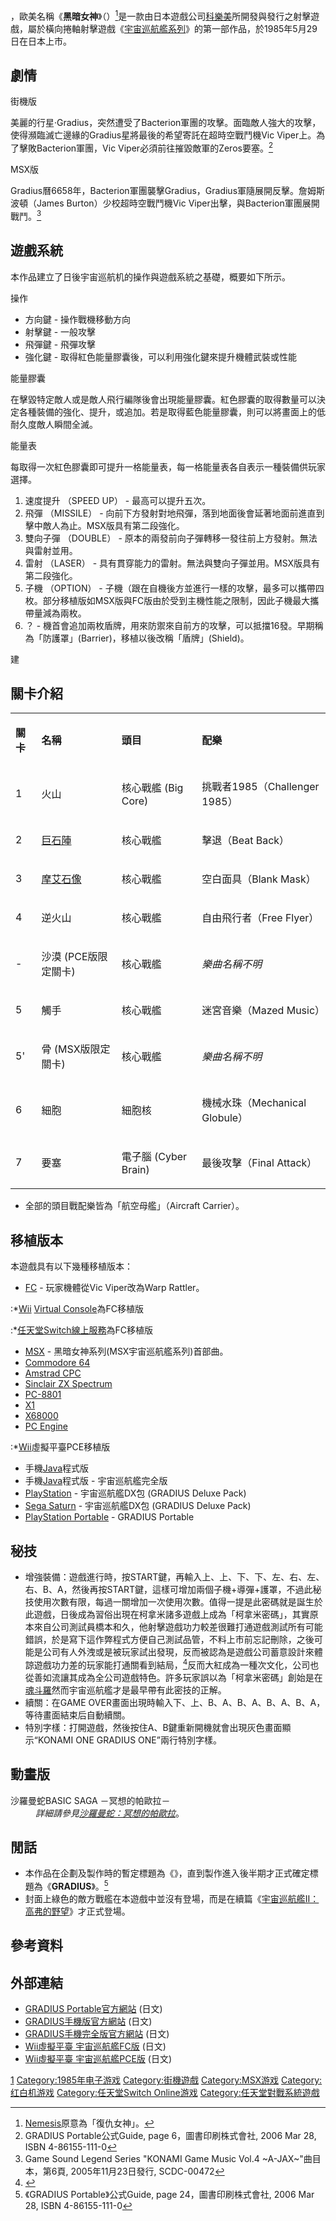 {{noteTA
|G1=Games
|1=zh-hk:科樂美;zh-hans:科乐美;zh-tw:科拿米
|2=zh-tw:宇宙巡航艦;zh-hans:宇宙巡航机;
|3=zh-tw:詹姆斯波頓;zh-hans:杰姆斯伯顿;
}}
{{Infobox VG
|title= 宇宙巡航机
|japanese= グラディウス
|english= Gradius
|image= 
|caption= 
|developer= [[科樂美|科樂美]]
|publisher= 科樂美
|designer= 
|series= 宇宙巡航艦系列
|engine=  
|released= (街機) 1985年5月29日<br>(紅白機) 1986年4月25日<br>(MSX) 1986年7月25日<br>(PC-8801) 1986年11月29日<br>(X1) 1986年12月28日<br>(X68k) 1987年2月1日<br>(PCE) 1991年11月15日<br>(PS/SS) 1996年3月29日<br>([[Java|Java]]) 2001年6月1日<br>([[PSP|PSP]]) 2006年2月9日<br>(Wii) 2006年12月2日<BR>(NS Online) 2018年9月19日
|genre= 橫向捲軸射擊
|modes= 一至二人輪替遊戲
|platforms= 街機<br>[[紅白機|紅白機]]<br>[[MSX|MSX]]<br>[[康懋達64|康懋達64]]<br>[[Amstrad_CPC|Amstrad CPC]]<br>[[Sinclair_ZX_Spectrum|Sinclair ZX Spectrum]]<br>[[PC-8801|PC-8801]]<br>[[X1|X1]]<br>[[X68000|X68000]]<br>[[PC_Engine|PC Engine]]<br>[[PlayStation|PlayStation]]<br>[[世嘉土星|世嘉土星]]<br>Java<br>[[PlayStation_Portable|PlayStation Portable]]<br>[[Wii|Wii]]
}}

{{vgname|宇宙巡航艦|ja=グラディウス|en=Gradius}}，歐美名稱《'''黑暗女神'''》（{{lang|en|Nemesis}}）<ref>[[涅墨西斯|Nemesis]]原意為「復仇女神」。</ref>是一款由日本遊戲公司[[科樂美|科樂美]]所開發與發行之射擊遊戲，屬於橫向捲軸射擊遊戲《[[宇宙巡航艦系列|宇宙巡航艦系列]]》的第一部作品，於1985年5月29日在日本上市。

==劇情==
;街機版
美麗的行星·Gradius，突然遭受了Bacterion軍團的攻擊。面臨敵人強大的攻擊，使得瀕臨滅亡邊緣的Gradius星將最後的希望寄託在超時空戰鬥機Vic Viper上。為了擊敗Bacterion軍團，Vic Viper必須前往摧毀敵軍的Zeros要塞。<ref>GRADIUS Portable公式Guide, page 6，圖書印刷株式會社, 2006 Mar 28, ISBN 4-86155-111-0</ref>

;MSX版
Gradius曆6658年，Bacterion軍團襲擊Gradius，Gradius軍隨展開反擊。詹姆斯波頓（James Burton）少校超時空戰鬥機Vic Viper出擊，與Bacterion軍團展開戰鬥。<ref>Game Sound Legend Series "KONAMI Game Music Vol.4 ~A-JAX~"曲目本，第6頁, 2005年11月23日發行, SCDC-00472</ref>

==遊戲系統==
本作品建立了日後宇宙巡航机的操作與遊戲系統之基礎，概要如下所示。<!--(以下介紹以街機版為準)-->
;操作
*方向鍵 - 操作戰機移動方向
*射擊鍵 - 一般攻擊
*飛彈鍵 - 飛彈攻擊
*強化鍵 - 取得紅色能量膠囊後，可以利用強化鍵來提升機體武裝或性能

;能量膠囊
在擊毀特定敵人或是敵人飛行編隊後會出現能量膠囊。紅色膠囊的取得數量可以決定各種裝備的強化、提升，或追加。若是取得藍色能量膠囊，則可以將畫面上的低耐久度敵人瞬間全滅。

;能量表
每取得一次紅色膠囊即可提升一格能量表，每一格能量表各自表示一種裝備供玩家選擇。
#速度提升 （SPEED UP） - 最高可以提升五次。
#飛彈 （MISSILE） - 向前下方發射對地飛彈，落到地面後會延著地面前進直到擊中敵人為止。MSX版具有第二段強化。
#雙向子彈 （DOUBLE） - 原本的兩發前向子彈轉移一發往前上方發射。無法與雷射並用。
#雷射 （LASER） - 具有貫穿能力的雷射。無法與雙向子彈並用。MSX版具有第二段強化。
#子機 （OPTION） - 子機（跟在自機後方並進行一樣的攻擊，最多可以攜帶四枚。部分移植版如MSX版與FC版由於受到主機性能之限制，因此子機最大攜帶量減為兩枚。
#？ - 機首會追加兩枚盾牌，用來防禦來自前方的攻擊，可以抵擋16發。早期稱為「防護罩」(Barrier)，移植以後改稱「盾牌」(Shield)。
建

==關卡介紹==
<center>
{|class="wikitable" cellspacing="0" 
|-
| '''關卡''' || '''名稱''' || '''頭目''' || '''配樂'''
|-
| 1 || 火山 || 核心戰艦 (Big Core)|| 挑戰者1985（Challenger 1985）
|-
| 2 || [[巨石陣|巨石陣]] || 核心戰艦 || 擊退（Beat Back）
|-
| 3 || [[摩艾石像|摩艾石像]] || 核心戰艦 || 空白面具（Blank Mask）
|-
| 4 || 逆火山 || 核心戰艦 || 自由飛行者（Free Flyer）
|-
| - || 沙漠 (PCE版限定關卡) || 核心戰艦 || ''樂曲名稱不明''
|-
| 5 || 觸手 || 核心戰艦 || 迷宮音樂（Mazed Music）
|-
| 5' || 骨 (MSX版限定關卡) || 核心戰艦 || ''樂曲名稱不明''
|-
| 6 || 細胞 || 細胞核 || 機械水珠（Mechanical Globule）
|-
| 7 || 要塞 || 電子腦 (Cyber Brain) || 最後攻擊（Final Attack）
|}</center>
* 全部的頭目戰配樂皆為「航空母艦」（Aircraft Carrier）。

==移植版本==
本遊戲具有以下幾種移植版本：
*[[FC遊戲機|FC]] - 玩家機體從Vic Viper改為Warp Rattler。
:*[[Wii|Wii]] [[Virtual_Console|Virtual Console]]為FC移植版
:*[[任天堂Switch線上服務|任天堂Switch線上服務]]為FC移植版
*[[MSX|MSX]] - 黑暗女神系列(MSX宇宙巡航艦系列)首部曲。
*[[Commodore_64|Commodore 64]]
*[[Amstrad_CPC|Amstrad CPC]]
*[[Sinclair_ZX_Spectrum|Sinclair ZX Spectrum]]
*[[PC-8801|PC-8801]]
*[[X1|X1]]
*[[X68000|X68000]]
*[[PC_Engine|PC Engine]]
:*[[Wii|Wii]]虛擬平臺PCE移植版
*手機[[Java|Java]]程式版
*手機[[Java|Java]]程式版 - 宇宙巡航艦完全版
*[[PlayStation|PlayStation]] - 宇宙巡航艦DX包 (GRADIUS Deluxe Pack)
*[[Sega_Saturn|Sega Saturn]] - 宇宙巡航艦DX包 (GRADIUS Deluxe Pack)
*[[PSP|PlayStation Portable]] - GRADIUS Portable

==秘技==
*增強裝備：遊戲進行時，按START鍵，再輸入上、上、下、下、左、右、左、右、B、A，然後再按START鍵，這樣可增加兩個子機+導彈+護罩，不過此秘技使用次數有限，每過一關增加一次使用次數。值得一提是此密碼就是誕生於此遊戲，日後成為習俗出現在柯拿米諸多遊戲上成為「柯拿米密碼」，其實原本來自公司測試員橋本和久，他射擊遊戲功力較差很難打通遊戲測試所有可能錯誤，於是寫下這作弊程式方便自己測試品管，不料上市前忘記刪除，之後可能是公司有人外洩或是被玩家試出發現，反而被認為是遊戲公司蓄意設計來體諒遊戲功力差的玩家能打通關看到結局，<ref>{{Cite web |url=https://www.youtube.com/watch?v=Ij1cmPJ3CZQ |title=遊研社-宇宙巡航艦歷史 |accessdate=2019-09-16 |archive-date=2020-03-27 |archive-url=https://web.archive.org/web/20200327201428/https://www.youtube.com/watch?v=Ij1cmPJ3CZQ&gl=US&hl=en |dead-url=no }}</ref>反而大紅成為一種次文化，公司也從善如流讓其成為全公司遊戲特色。許多玩家誤以為「柯拿米密碼」創始是在[[魂斗羅|魂斗羅]]然而宇宙巡航艦才是最早帶有此密技的正解。
*續關：在GAME OVER畫面出現時輸入下、上、B、A、B、A、B、A、B、A，等待畫面結束后自動續關。
*特別字樣：打開遊戲，然後按住A、B鍵重新開機就會出現灰色畫面顯示“KONAMI ONE  GRADIUS ONE”兩行特別字樣。

==動畫版==
;沙羅曼蛇BASIC SAGA －冥想的帕歐拉－
:''詳細請參見[[沙羅曼蛇：冥想的帕歐拉|沙羅曼蛇：冥想的帕歐拉]]''。

==閒話==
*本作品在企劃及製作時的暫定標題為《'''{{le|Scramble (video game)|Scramble (video game)|Scramble 2}}'''》，直到製作進入後半期才正式確定標題為《'''GRADIUS'''》。<ref>《GRADIUS Portable》公式Guide, page 24，圖書印刷株式會社, 2006 Mar 28, ISBN 4-86155-111-0</ref>
*封面上綠色的敵方戰艦在本遊戲中並沒有登場，而是在續篇《[[宇宙巡航艦Ⅱ：高弗的野望|宇宙巡航艦Ⅱ：高弗的野望]]》才正式登場。

==參考資料==
{{reflist}}

==外部連結==
*[http://www.konami.jp/gs/game/gra_psp/ GRADIUS Portable官方網站]{{Wayback|url=http://www.konami.jp/gs/game/gra_psp/ |date=20180902110437 }} (日文)
*[http://www.konami.jp/mobile/appli/gradius.html GRADIUS手機版官方網站]{{Wayback|url=http://www.konami.jp/mobile/appli/gradius.html |date=20070312232544 }} (日文)
*[http://www.konami.jp/mobile/appli/gradius_comp.html GRADIUS手機完全版官方網站]{{Wayback|url=http://www.konami.jp/mobile/appli/gradius_comp.html |date=20070312065426 }} (日文)
*[http://www.nintendo.co.jp/wii/vc/vc_gr/ Wii虛擬平臺 宇宙巡航艦FC版]{{Wayback|url=http://www.nintendo.co.jp/wii/vc/vc_gr/ |date=20071222232737 }} (日文)
*[https://web.archive.org/web/20080503094855/http://vc-pce.com/jpn/j/title/gradius.html Wii虛擬平臺 宇宙巡航艦PCE版] (日文)

{{宇宙巡航舰系列}}

{{DEFAULTSORT:GRADIUS}}
[[Category:宇宙巡航艦系列電子遊戲|1]]
[[Category:1985年电子游戏|Category:1985年电子游戏]]
[[Category:街機遊戲|Category:街機遊戲]]
[[Category:MSX游戏|Category:MSX游戏]]
[[Category:红白机游戏|Category:红白机游戏]]
[[Category:任天堂Switch_Online游戏|Category:任天堂Switch Online游戏]]
[[Category:任天堂對戰系統遊戲|Category:任天堂對戰系統遊戲]]